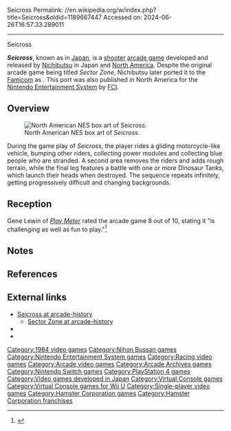 Seicross
Permalink: //en.wikipedia.org/w/index.php?title=Seicross&oldid=1189667447
Accessed on: 2024-06-26T16:57:33.289011



------
Seicross
{{Expand Japanese|セクターゾーン|topic=vg|date=September 2015}}
{{more citations needed|date=February 2022}}

{{Infobox video game
|title= Seicross
|image= [[File:Seicross arcadeflyer.png|256px|US arcade flyer of ''Seicross''.]]
|caption= US arcade flyer of ''Seicross''. 
|developer= [[Nihon Bussan|Nichibutsu]]
|publisher= [[Nihon Bussan|Nichibutsu]]
|designer= 
|released= {{vgrelease|JP|[[1984 in video gaming|April 1984]]<ref name="Akagi">{{cite book |last1=Akagi |first1=Masumi |title=アーケードTVゲームリスト国内•海外編(1971–2005) |trans-title=Arcade TV Game List: Domestic • Overseas Edition (1971–2005) |date=October 13, 2006 |publisher=Amusement News Agency |language=ja |location=Japan |isbn=978-4990251215 |pages=56–7, 127 |url=https://archive.org/details/ArcadeGameList1971-2005/page/n57/mode/2up}}</ref>|NA|June 1984<ref name="Akagi"/>}}
|genre= [[Shooter game|Shooter]]
|modes= Single player
|platforms= [[Arcade game|Arcade]], [[NES]]
}}

'''''Seicross''''', known as {{nihongo foot|'''''Sector Zone'''''|セクターゾーン|Sekutā Zōn|lead=yes|group=lower-alpha}} in [[Japan]], is a [[Shooter game|shooter]] [[arcade game]] developed and released by [[Nichibutsu]] in Japan and [[North America]].  Despite the original arcade game being titled ''Sector Zone'', Nichibutsu later ported it to the [[Famicom]] as {{nihongo|''Seicross''|セクロス}}. This port was also published in North America for the [[Nintendo Entertainment System]] by [[Fujisankei Communications International|FCI]].

== Overview ==
[[Image:Seicross front.jpg|thumb|left|North American NES box art of ''Seicross''.]]

During the game play of ''Seicross'', the player rides a gliding motorcycle-like vehicle, bumping other riders, collecting power modules and collecting blue people who are stranded.  A second area removes the riders and adds rough terrain, while the final leg features a battle with one or more Dinosaur Tanks, which launch their heads when destroyed.  The sequence repeats infinitely, getting progressively difficult and changing backgrounds.

==Reception==
Gene Lewin of ''[[Play Meter]]'' rated the arcade game 8 out of 10, stating it "is challenging as well as fun to play."<ref>{{cite magazine |last1=Lewin |first1=Gene |title=Gene's Gudgements: 'Seicross' should earn well |magazine=[[Play Meter]] |date=December 1, 1984 |volume=10 |issue=22 |pages=81–2 |url=https://archive.org/details/play-meter-volume-10-number-22-december-1st-1984/Play%20Meter%20-%20Volume%2010%2C%20Number%2022%20-%20December%201st%201984/page/81}}</ref>

==Notes==
{{notelist}}

==References==
{{reflist}}

==External links==
*[http://www.arcade-history.com/?n=seicross&page=detail&id=2379 Seicross at arcade-history]
**[http://www.arcade-history.com/?n=sector-zone&page=detail&id=2344 Sector Zone at arcade-history]
*{{KLOV game|id=9481}}
*{{moby game|id=/seicross|name=''Seicross''}}

<!--The outline of this page was based on [[Clu Clu Land]]. You may wish to use it as an outline while expanding.-->

[[Category:1984 video games]]
[[Category:Nihon Bussan games]]
[[Category:Nintendo Entertainment System games]]
[[Category:Racing video games]]
[[Category:Arcade video games]]
[[Category:Arcade Archives games]]
[[Category:Nintendo Switch games]]
[[Category:PlayStation 4 games]]
[[Category:Video games developed in Japan]]
[[Category:Virtual Console games]]
[[Category:Virtual Console games for Wii U]]
[[Category:Single-player video games]]


{{racing-videogame-stub}}
[[Category:Hamster Corporation games]]
[[Category:Hamster Corporation franchises]]